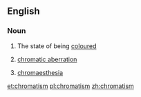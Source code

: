 ==English==

===Noun===
{{en-noun|-}}

# The state of being [[coloured]]
#{{optics}} [[chromatic aberration]]
#{{psychology}} [[chromaesthesia]]

[[et:chromatism]]
[[pl:chromatism]]
[[zh:chromatism]]